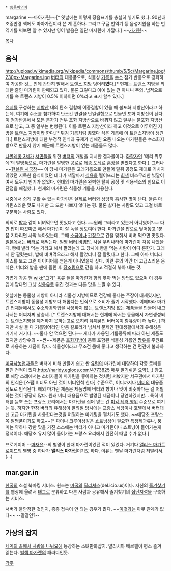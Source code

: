  * [[동음이의어]]

margarine
~~마아가린~~[* 옛날에는 이렇게 장음표기를 충실히 넣기도 했다. 90년대 초중반경 책에도 마아가린이라 쓴 게 흔하다. 그리고 구글 번역기 등 음성지원을 하는 번역기를 써보면 알 수 있지만 영어 발음은 일단 마저린에 가깝다.]
~~[[가가린]]~~

[[목차]]

== 음식 == 
http://upload.wikimedia.org/wikipedia/commons/thumb/5/5c/Margarine.jpg/230px-Margarine.jpg
[[버터]]의 대용품으로, 식물성 [[기름]]을 [[수소]] 첨가 반응으로 경화하여 가공한 것... 인데 간단히 말해서 [[트랜스 지방]] 덩어리'''였'''다.[* 현재는 트랜스 지방을 최대한 줄인 마가린이 판매되고 있다. 물론 그렇다고 아예 없는 건 아니니 주의. 법적으로 기름 속 트랜스 지방이 0.5% 이하이면 0%라고 표시 할수 있다.]

[[유지]]를 구성하는 [[지방산]] 내의 탄소 결합에 이중결합이 있을 때 불포화 지방산이라고 하는데, 여기에 수소를 첨가하여 탄소간 연결을 단일결합으로 만들면 포화 지방산이 된다. 이 첨가반응에서 모든 분자가 전부 포화 지방산으로 바뀌지 않고 일부는 불포화 지방산으로 남고, 그 중 일부는 변형된다. 이를 트랜스 지방산이라 하고 이것으로 이루어진 지방을 [[트랜스 지방]]이라 한다.[* 튀김 기름처럼 끓였다 식은 기름에 이 트랜스지방이 생긴다.] 트랜스지방에 대한 부정적 인식과 규제가 심해진 요즘 나오는 마가린들은 수소화지방으로 만들지 않기 때문에 트랜스지방이 없는 제품들도 많다. 

[[나폴레옹 3세]]가 [[서민]]들을 위한 [[버터]]의 개발을 지시한 결과물이다. [[화학]]자인 '메리 뮈주에'의 발명품으로, 마가린을 발명한 공로로 [[레종 도뇌르]] [[훈장]]을 받았다고 한다.]. 그러나 ~~[[현실은 시궁창]]~~ 이 당시 마가린은 고래기름으로 만들어 탈취 공정도 제대로 거치지 않았던 지독한 음식이었던 데다가 색깔마저 [[식욕]]을 떨어뜨리는 [[회색]] 비스무리한 빛깔이여서 도무지 인기가 없었다. 현대의 마가린은 완벽한 탈취 공정 및 식용색소의 힘으로 이 단점을 해결했다. 현재의 마가린은 식물성 기름을 사용한다.

시중에서 쉽게 구할 수 있는 마가린은 실제로 버터와 상당히 흡사한 맛이 난다. 물론 마가린스러운 맛도 나지만 그 또한 나쁘지 않다는 평. 물론 싫다는 사람도 있고 그걸 바로 구분하는 사람도 있다. 

의외로 [[밥]]과 같이 비벼먹으면 맛있다고 한다. ~~원래 그러라고 있는거 아니였어?~~ 다만 밥이 따끈따끈 해서 마가린이 잘 녹을 정도여야 한다. 마가린을 밥으로 덮어놓고 1분쯤 기다리면 사악 녹아있는데, 그때 [[소금]]이나 [[간장]]으로 간을 맞춰서 비벼 먹으면 맛있다. [[일본]]에서는 [[버터]]로 해먹는다. 일명 [[버터 비빔밥]]. 사실 우리나라에 마가린이 처음 나왔을때, 빵에 발라 먹는 거라고 해서 팔았는데 그 당시에 빵을 먹는 사람이 어디 흔한가. 그래서 안 팔렸는데, 밥에 비벼먹으라고 해서 팔았더니 잘 팔렸다고 한다. 그때 아마 버터라이스를 보고 그런 아이디어를 얻은게 아니였을까 싶다. 이런 류의 약간 더 고급스러운 음식은, 버터와 밥을 팬에 올린 후 [[장조림]]으로 간을 하고 적절히 볶아 내는 것.

가볍게 가공 [[햄]] [[wiki:"고기" 육류]] 들을 마가린과 함께 볶아 먹는 방법도 있으며 이 경우 입에 맞다면 그냥 [[식용유]]로 튀긴 것과는 다른 맛을 느낄 수 있다.

옛날에는 동물성 지방이 아니라 식물성 지방이므로 건강에 좋다는 주장이 대세였지만, 트랜스지방이 동물성 지방보다 해롭다는 인식으로 소비가 줄기 시작했다. 이에따라 마가린 업체들에서도 수소화경화법을 사용하지 않는, 트랜스지방 없는 제품들을 만들어 내고나서는 어찌저찌 상승세. [* 트랜스지방에 대해서는 현재에 와서는 동물에서 자연생성되는 트랜스지방을 제거하지 못하는고로 오히려 유제품인 버터쪽이 함유량이 더 높다. ] 하지만 사실 둘 다 기름덩어리인 만큼 칼로리가 넘쳐서 문제인 현대생활에서의 유해성은 거기서 거기다. ~~둘다 안 먹으면 된다~~ 게다가 사용된 기름종류에 따라 아닌 제품도 있지만 상당수의 ~~싼~~제품은 [[포화지방]]이 듬뿍 포함된 식물성 기름인 [[팜유]]를 주원료로 사용하는 제품이 많다. 식물성이라고 무조건 몸에 좋다고 생각하는 건 편견에 불과하다.

[[미국]]낙농업자들은 버터에 비해 만들기 쉽고 싼 [[유럽]]의 마가린에 대항하여 각종 로비를 펼친 전적이 있다.[[http://naridy.egloos.com/4773825 매우 알기쉬운 요약(...)]] 참고로 해당 스레에서는 소비자들이 마가린을 좋아하는 것처럼 써놨지만 서구권에서 마가린의 인식은 [스팸|버터도 아닌 것이 버터인척 한다] 수준으로, 어디까지나 [[버터]]의 대용품 정도로 인식된다. 해외 마가린 제품은 제품명에 버터와 향이나 맛이 비슷하다는 걸 어필하는 것이 굉장히 많다. 원래 버터 대용품으로 발명된 제품이니 당연하겠지만... 특히 버터를 듬뿍 쓰는 프랑스 요리에서는 마가린을 집어 넣는 건 [[영국 요리|미각 테러 행위]] 수준으로 여기는 듯. 하지만 한창 버터의 유해성이 알려질 당시에는 프랑스 식당이나 호텔에서 버터대신 고급 마가린을 사용한다는것을 어필하는 마케팅을 펼치기도 했다. ~~애당초 프랑스쪽 발명품이기도 하고~~[* 파이나 크루아상같은 쇼트닝성이 필요한 특정제과류나, 풍미는 약하나 강한 맛을 가진 소스에는 버터가 아니고 마가린이나 쇼트닝이 들어가는게 정석이다. 애당초 유지 많이 들어가는 프랑스 요리에서 완전히 때낼 수가 없다.]

프로게이머 --[[마재윤]]--의 별명이 한때 마가린이었던 적이 있었다. 거기다 [[앨리스 마가트로이드]]의 별명 중 하나가 '''앨리스 마가린'''이기도 하다. 이유는 맨날 마가린처럼 처발려서.(...)

== mar.gar.in ==
[[한국]]의 소셜 북마킹 서비스. 원조는 [[미국]]의 [[딜리셔스]](del.icio.us)이다.
자신의 [[즐겨찾기]]를 웹상에 올려서 [[태그]]로 분류하고 다른 사람과 공유해서 즐겨찾기의 [[집단지성]]을 구축하는 서비스.

서버가 불안정한 것인지, 종종 접속이 안 되는 경우가 많다.
~~[[말갈|이것]]과는 아무 관계가 없다~~ --말갈인?--
== 가상의 잡지 ==
[[세계의 끝에서 사랑을 나눠요]]에 등장하는 소녀만화잡지. 알리시아 베르펠이 평소 즐겨 읽는다. [[별책 마가렛]]의 패러디인듯.

[[각주]]
